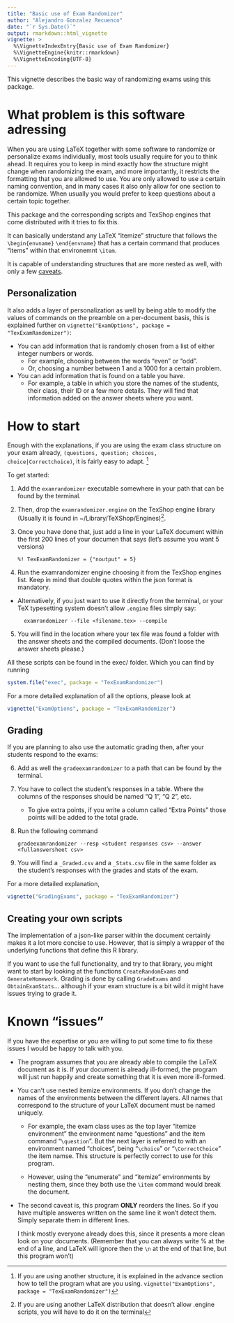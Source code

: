 ```yaml
---
title: "Basic use of Exam Randomizer"
author: "Alejandro Gonzalez Recuenco"
date: "`r Sys.Date()`"
output: rmarkdown::html_vignette
vignette: >
  %\VignetteIndexEntry{Basic use of Exam Randomizer}
  %\VignetteEngine{knitr::rmarkdown}
  %\VignetteEncoding{UTF-8}
---
```


This vignette describes the basic way of randomizing exams using this package.

# What problem is this software adressing

When you are using LaTeX together with some software to randomize or personalize exams individually, most tools usually require for you to think ahead. It requires you to keep in mind exactly how the structure might change when randomizing the exam, and more importantly, it restricts the formatting that you are allowed to use. You are only allowed to use a certain naming convention, and in many cases it also only allow for one section to be randomize. When usually you would prefer to keep questions about a certain topic together.

This package and the corresponding scripts and TexShop engines that come distributed with it tries to fix this. 

It can basically understand any LaTeX "itemize" structure that follows the `\begin{envname}` `\end{envname}` that has a certain command that produces "items" within that environemnt `\item`. 

It is capable of understanding structures that are more nested as well, with only a few [caveats](#caveats).

## Personalization

It also adds a layer of personalization as well by being able to modify the values of commands on the preamble on a per-document basis, this is explained further on `vignette("ExamOptions", package = "TexExamRandomizer")`:

* You can add information that is randomly chosen from a list of either integer numbers or words. 
    + For example, choosing between the words "even" or "odd".
    + Or, choosing a number between 1 and a 1000 for a certain problem.
* You can add information that is found on a table you have.
    + For example, a table in which you store the names of the students, their class, their ID or a few more details. They will find that information added on the answer sheets where you want.
    
# How to start

Enough with the explanations, if you are using the exam class structure on your exam already, `(questions, question; choices, choice|Correctchoice)`,  it is fairly easy to adapt. ^[If you are using another structure, it is explained in the advance section how to tell the program what are you using. `vignette("ExamOptions", package = "TexExamRandomizer")`]

To get started:

(@) Add the `examrandomizer` executable somewhere in your path that can be found by the terminal. 
(@) Then, drop the `examrandomizer.engine` on the TexShop engine library (Usually it is found in ~/Library/TeXShop/Engines)^[If you are using another LaTeX distribution that doesn't allow .engine scripts, you will have to do it on the terminal]. 
(@) Once you have done that, just add a line in your LaTeX document within the first 200 lines of your documen that says (let's assume you want 5 versions)

    `%! TexExamRandomizer = {"noutput" = 5}`
(@)  Run the examrandomizer engine choosing it from the TexShop engines list. Keep in mind that double quotes within the json format is mandatory.

+ Alternatively, if you just want to use it directly from the terminal, or your TeX typesetting system doesn't allow `.engine` files simply say: 
    
        examrandomizer --file <filename.tex> --compile
(@) You will find in the location where your tex file was found a folder with the answer sheets and the compiled documents. (Don't loose the answer sheets please.)

All these scripts can be found in the exec/ folder. Which you can find by running 
```r
system.file("exec", package = "TexExamRandomizer")
```

For a more detailed explanation of all the options, please look at 
```r
vignette("ExamOptions", package = "TexExamRandomizer")
```

## Grading

If you are planning to also use the automatic grading then, after your students respond to the exams:

(@) Add as well the `gradeexamrandomizer` to a path that can be found by the terminal.
(@) You have to collect the student's responses in a table. Where the columns of the responses should be named "Q 1", "Q 2", etc. 
    * To give extra points, if you write a column called "Extra Points" those points will be added to the total grade.
(@) Run the following command

        gradeexamrandomizer --resp <student responses csv> --answer <fullanswersheet csv>
(@) You will find a `_Graded.csv` and a `_Stats.csv` file in the same folder as the student's responses with the grades and stats of the exam.

For a more detailed explanation, 
```r
vignette("GradingExams", package = "TexExamRandomizer")
```


## Creating your own scripts

The implementation of a json-like parser within the document certainly makes it a lot more concise to use. However, that is simply a wrapper of the underlying functions that define this R library.

If you want to use the full functionality, and try to that library, you might want to start by looking at the functions `CreateRandomExams` and `GenerateHomework`. Grading is done by calling `GradeExams` and `ObtainExamStats`... although if your exam structure is a bit wild it might have issues trying to grade it.


# Known "issues" {#caveats}

If you have the expertise or you are willing to put some time to fix these issues I would be happy to talk with you.

* The program assumes that you are already able to compile the LaTeX document as it is. If your document is already ill-formed, the program will just run happily and create something that it is even more ill-formed.

* You can't use nested itemize environments. If you don't change the names of the environments between the different layers. All names that correspond to the structure of your LaTeX document must be named uniquely.

    + For example, the exam class uses as the top layer "itemize environment" the environment name "questions" and the item command "`\question`". But the next layer is referred to with an environment named "choices", being "`\choice`" or "`\CorrectChoice`" the item namse. This structure is perfectly correct to use for this program. 
    
    + However, using the "enumerate" and "itemize" environments by nesting them, since they both use the `\item` command would break the document. 
    
* The second caveat is, this program **ONLY** reorders the lines. So if you have multiple answeres written on the same line it won't detect them. Simply separate them in different lines.

    I think mostly everyone already does this, since it presents a more clean look on your documents. (Remember that you can always write % at the end of a line, and LaTeX will ignore then the `\n` at the end of that line, but this program won't)

